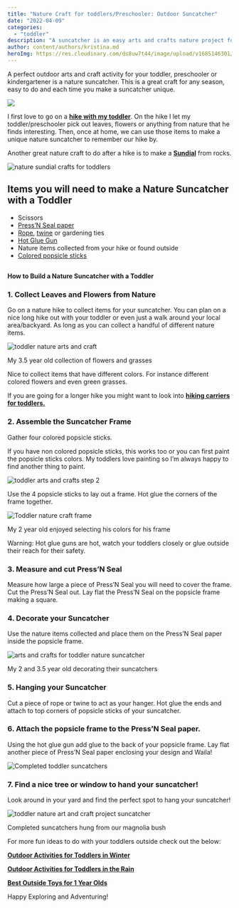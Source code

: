 ```yaml
---
title: "Nature Craft for toddlers/Preschooler: Outdoor Suncatcher"
date: "2022-04-09"
categories: 
  - "toddler"
description: "A suncatcher is an easy arts and crafts nature project for toddlers. It can remind them of a favorite hike or their favorite season!"
author: content/authors/kristina.md
heroImg: https://res.cloudinary.com/ds8uw7t44/image/upload/v1685146301/nature-craft-for-toddler.jpg
---
```


A perfect outdoor arts and craft activity for your toddler, preschooler or kindergartener is a nature suncatcher. This is a great craft for any season, easy to do and each time you make a suncatcher unique.

![](https://res.cloudinary.com/ds8uw7t44/image/upload/v1685146301/nature-craft-for-toddler.jpg)

I first love to go on a **[hike with my toddler](https://allaboutmomma.com/equipment-needed-to-hike-with-your-toddler/)**. On the hike I let my toddler/preschooler pick out leaves, flowers or anything from nature that he finds interesting. Then, once at home, we can use those items to make a unique nature suncatcher to remember our hike by.

Another great nature craft to do after a hike is to make a **[Sundial](https://allaboutmomma.com/nature-craft-for-toddlers-preschooler-sundial/)** from rocks.

![nature sundial crafts for toddlers](https://res.cloudinary.com/ds8uw7t44/image/upload/v1685146300/toddler-nature-crafts-sundial-6.jpg)

## Items you will need to make a Nature Suncatcher with a Toddler

- Scissors
- [Press’N Seal paper](https://www.amazon.com/item-Glad-Press-Plastic-Discount/dp/B07JYCLBPY?crid=4BA0H3G2WCEY&keywords=press+n+seal+wrap&qid=1658413692&sprefix=press+n+seal+wrap%2Caps%2C96&sr=8-3&linkCode=ll1&tag=allaboutmom06-20&linkId=f5c57316e771ea5b83910b0f581adf97&language=en_US&ref_=as_li_ss_tl)
- [Rope](https://www.amazon.com/Tenn-Well-Industrial-Decoration-Gardening/dp/B01M0TT9YS?crid=215NNQ6HX371&keywords=craft+rope&qid=1658413585&sprefix=craft+rop%2Caps%2C97&sr=8-4-spons&psc=1&spLa=ZW5jcnlwdGVkUXVhbGlmaWVyPUEyMlhKWjRFVTE1S1NEJmVuY3J5cHRlZElkPUEwOTExMjMzMjMzTVBJMFhPUUtONSZlbmNyeXB0ZWRBZElkPUEwODkwNDcwMjc2Tks5WjFIQVIwOSZ3aWRnZXROYW1lPXNwX2F0ZiZhY3Rpb249Y2xpY2tSZWRpcmVjdCZkb05vdExvZ0NsaWNrPXRydWU%3D&linkCode=ll1&tag=allaboutmom06-20&linkId=7b1b0b6cb85bef793f2c90cfb826d31f&language=en_US&ref_=as_li_ss_tl), [twine](https://www.amazon.com/Tenn-Well-Industrial-Decoration-Gardening/dp/B01M0TT9YS?crid=215NNQ6HX371&keywords=craft+rope&qid=1658413585&sprefix=craft+rop%2Caps%2C97&sr=8-4-spons&psc=1&spLa=ZW5jcnlwdGVkUXVhbGlmaWVyPUEyMlhKWjRFVTE1S1NEJmVuY3J5cHRlZElkPUEwOTExMjMzMjMzTVBJMFhPUUtONSZlbmNyeXB0ZWRBZElkPUEwODkwNDcwMjc2Tks5WjFIQVIwOSZ3aWRnZXROYW1lPXNwX2F0ZiZhY3Rpb249Y2xpY2tSZWRpcmVjdCZkb05vdExvZ0NsaWNrPXRydWU%3D&linkCode=ll1&tag=allaboutmom06-20&linkId=7b1b0b6cb85bef793f2c90cfb826d31f&language=en_US&ref_=as_li_ss_tl) or gardening ties
- [Hot Glue Gun](https://www.amazon.com/Gorilla-8401515-Hot-Glue-Sticks/dp/B07K798MK9?crid=2YO1N1WI6OC&keywords=hot+glue+gun&qid=1658413174&sprefix=hot+glue+gun%2Caps%2C268&sr=8-1-spons&psc=1&spLa=ZW5jcnlwdGVkUXVhbGlmaWVyPUEzNUhRRVlYUTI1WFJCJmVuY3J5cHRlZElkPUEwNjMwMjQyM0ZLNzBCN0hDSDlQVyZlbmNyeXB0ZWRBZElkPUEwMDcyNDAwUVVMS0w2SEtMV1NBJndpZGdldE5hbWU9c3BfYXRmJmFjdGlvbj1jbGlja1JlZGlyZWN0JmRvTm90TG9nQ2xpY2s9dHJ1ZQ%3D%3D&linkCode=ll1&tag=allaboutmom06-20&linkId=7ebbd1171e333ab42d6a75ee5b7f85ab&language=en_US&ref_=as_li_ss_tl)
- Nature items collected from your hike or found outside
- [Colored popsicle sticks](https://www.amazon.com/Colorations-1000CS-Colored-Craft-Sticks/dp/B01HZMPHE4?crid=33XHK60IGYDFG&keywords=colored+popsicle+sticks&qid=1658413456&sprefix=colored++popsicle+sticks%2Caps%2C134&sr=8-1-spons&psc=1&spLa=ZW5jcnlwdGVkUXVhbGlmaWVyPUEzSE42QlBaRzRFM0JQJmVuY3J5cHRlZElkPUEwMDM4MzE0MUJVNjdXQlRXUTRBWSZlbmNyeXB0ZWRBZElkPUEwNjM5NTg0MlRQRERKTTdYRExYWiZ3aWRnZXROYW1lPXNwX2F0ZiZhY3Rpb249Y2xpY2tSZWRpcmVjdCZkb05vdExvZ0NsaWNrPXRydWU%3D&linkCode=ll1&tag=allaboutmom06-20&linkId=962df14402cc1982f9a889187bb9e27c&language=en_US&ref_=as_li_ss_tl)

##   
**How to Build a Nature Suncatcher with a Toddler**

### 1\. Collect Leaves and Flowers from Nature

Go on a nature hike to collect items for your suncatcher. You can plan on a nice long hike out with your toddler or even just a walk around your local area/backyard. As long as you can collect a handful of different nature items. 

![toddler nature arts and craft](https://res.cloudinary.com/ds8uw7t44/image/upload/v1685146302/toddler-nature-craft-step-1.jpg)

My 3.5 year old collection of flowers and grasses

Nice to collect items that have different colors. For instance different colored flowers and even green grasses.

If you are going for a longer hike you might want to look into **[hiking carriers for toddlers.](https://allaboutmomma.com/best-back-carrier-for-toddler-while-hiking/)**

### 2\. Assemble the Suncatcher Frame

Gather four colored popsicle sticks.

<AffiliateLink affiliateSnippet="" button={false} image="" imageURL="//ws-na.amazon-adsystem.com/widgets/q?_encoding=UTF8&ASIN=B01HZMPHE4&Format=_SL160_&ID=AsinImage&MarketPlace=US&ServiceVersion=20070822&WS=1&tag=allaboutmom06-20&language=en_US" linkURL="https://www.amazon.com/Colorations-1000CS-Colored-Craft-Sticks/dp/B01HZMPHE4?crid=33XHK60IGYDFG&keywords=colored+popsicle+sticks&qid=1658413456&sprefix=colored++popsicle+sticks%2Caps%2C134&sr=8-1-spons&psc=1&spLa=ZW5jcnlwdGVkUXVhbGlmaWVyPUEzSE42QlBaRzRFM0JQJmVuY3J5cHRlZElkPUEwMDM4MzE0MUJVNjdXQlRXUTRBWSZlbmNyeXB0ZWRBZElkPUEwNjM5NTg0MlRQRERKTTdYRExYWiZ3aWRnZXROYW1lPXNwX2F0ZiZhY3Rpb249Y2xpY2tSZWRpcmVjdCZkb05vdExvZ0NsaWNrPXRydWU%3D&linkCode=li2&tag=allaboutmom06-20&linkId=e582d52e7db23917881a5c7d2ce50879&language=en_US&ref_=as_li_ss_il" />

If you have non colored popsicle sticks, this works too or you can first paint the popsicle sticks colors. My toddlers love painting so I’m always happy to find another thing to paint.

![toddler arts and crafts step 2](https://res.cloudinary.com/ds8uw7t44/image/upload/v1685146302/nature-arts-and-craft-suncatcher-step-2.jpg)

Use the 4 popsicle sticks to lay out a frame. Hot glue the corners of the frame together. 

![Toddler nature craft frame](https://res.cloudinary.com/ds8uw7t44/image/upload/v1685146303/toddler-nature-crafts.jpg)

My 2 year old enjoyed selecting his colors for his frame

Warning: Hot glue guns are hot, watch your toddlers closely or glue outside their reach for their safety.

<AffiliateLink affiliateSnippet="" button={false} image="" imageURL="//ws-na.amazon-adsystem.com/widgets/q?_encoding=UTF8&ASIN=B07K798MK9&Format=_SL160_&ID=AsinImage&MarketPlace=US&ServiceVersion=20070822&WS=1&tag=allaboutmom06-20&language=en_US" linkURL="https://www.amazon.com/Gorilla-8401515-Hot-Glue-Sticks/dp/B07K798MK9?crid=2YO1N1WI6OC&keywords=hot+glue+gun&qid=1658413174&sprefix=hot+glue+gun%2Caps%2C268&sr=8-1-spons&psc=1&spLa=ZW5jcnlwdGVkUXVhbGlmaWVyPUEzNUhRRVlYUTI1WFJCJmVuY3J5cHRlZElkPUEwNjMwMjQyM0ZLNzBCN0hDSDlQVyZlbmNyeXB0ZWRBZElkPUEwMDcyNDAwUVVMS0w2SEtMV1NBJndpZGdldE5hbWU9c3BfYXRmJmFjdGlvbj1jbGlja1JlZGlyZWN0JmRvTm90TG9nQ2xpY2s9dHJ1ZQ%3D%3D&linkCode=li2&tag=allaboutmom06-20&linkId=2b21c576c4f6e4797d04822e98bd26d6&language=en_US&ref_=as_li_ss_il" />

### 3\. Measure and cut Press’N Seal

Measure how large a piece of Press’N Seal you will need to cover the frame. Cut the Press’N Seal out. Lay flat the Press’N Seal on the popsicle frame making a square.

<AffiliateLink affiliateSnippet="" button={false} image="" imageURL="//ws-na.amazon-adsystem.com/widgets/q?_encoding=UTF8&ASIN=B07JYCLBPY&Format=_SL160_&ID=AsinImage&MarketPlace=US&ServiceVersion=20070822&WS=1&tag=allaboutmom06-20&language=en_US" linkURL="https://www.amazon.com/item-Glad-Press-Plastic-Discount/dp/B07JYCLBPY?crid=4BA0H3G2WCEY&keywords=press+n+seal+wrap&qid=1658413692&sprefix=press+n+seal+wrap%2Caps%2C96&sr=8-3&linkCode=li2&tag=allaboutmom06-20&linkId=a4f8119d2138b79555f36cc8e4c5f844&language=en_US&ref_=as_li_ss_il" />

### 4\. Decorate your Suncatcher

Use the nature items collected and place them on the Press’N Seal paper inside the popsicle frame. 

![arts and crafts for toddler nature suncatcher](https://res.cloudinary.com/ds8uw7t44/image/upload/v1685146303/toddler-arts-and-crafts-suncatcher-decorating.jpg)

My 2 and 3.5 year old decorating their suncatchers

### 5\. Hanging your Suncatcher

Cut a piece of rope or twine to act as your hanger. Hot glue the ends and attach to top corners of popsicle sticks of your suncatcher. 

<AffiliateLink affiliateSnippet="" button={false} image="" imageURL="//ws-na.amazon-adsystem.com/widgets/q?_encoding=UTF8&ASIN=B01M0TT9YS&Format=_SL160_&ID=AsinImage&MarketPlace=US&ServiceVersion=20070822&WS=1&tag=allaboutmom06-20&language=en_US" linkURL="https://www.amazon.com/Tenn-Well-Industrial-Decoration-Gardening/dp/B01M0TT9YS?crid=215NNQ6HX371&keywords=craft+rope&qid=1658413585&sprefix=craft+rop%2Caps%2C97&sr=8-4-spons&psc=1&spLa=ZW5jcnlwdGVkUXVhbGlmaWVyPUEyMlhKWjRFVTE1S1NEJmVuY3J5cHRlZElkPUEwOTExMjMzMjMzTVBJMFhPUUtONSZlbmNyeXB0ZWRBZElkPUEwODkwNDcwMjc2Tks5WjFIQVIwOSZ3aWRnZXROYW1lPXNwX2F0ZiZhY3Rpb249Y2xpY2tSZWRpcmVjdCZkb05vdExvZ0NsaWNrPXRydWU%3D&linkCode=li2&tag=allaboutmom06-20&linkId=0a452b2b475a295e996133822c59cccc&language=en_US&ref_=as_li_ss_il" />

### 6\. Attach the popsicle frame to the Press’N Seal paper.

Using the hot glue gun add glue to the back of your popsicle frame. Lay flat another piece of Press’N Seal paper enclosing your design and Waila! 

![Completed toddler suncatchers](https://res.cloudinary.com/ds8uw7t44/image/upload/v1685146304/toddler-nature-craft-suncatchers-complete.jpg)

### 7\. Find a nice tree or window to hand your suncatcher!

Look around in your yard and find the perfect spot to hang your suncatcher!

![toddler nature art and craft project suncatcher](https://res.cloudinary.com/ds8uw7t44/image/upload/v1685146131/nature-suncatcher-toddler-project-done.jpg)

Completed suncatchers hung from our magnolia bush

For more fun ideas to do with your toddlers outside check out the below:

**[Outdoor Activities for Toddlers in Winter](https://allaboutmomma.com/25-great-outdoor-winter-activities-for-toddlers/)**

**[Outdoor Activities for Toddlers in the Rain](https://allaboutmomma.com/25-outdoor-rainy-day-activities-for-toddlers-and-outdoor-toys/)**

**[Best Outside Toys for 1 Year Olds](https://allaboutmomma.com/10-best-outdoor-toys-for-a-1-year-old/)**

Happy Exploring and Adventuring!
